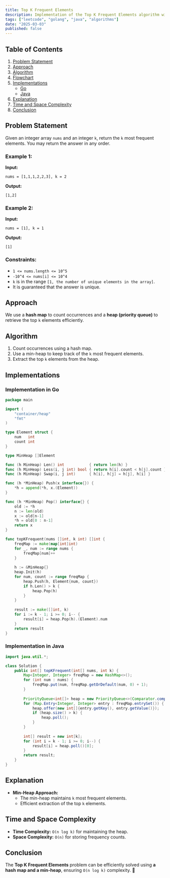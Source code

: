 ```yaml
---
title: Top K Frequent Elements
description: Implementation of the Top K Frequent Elements algorithm with Go and Java.
tags: ["leetcode", "golang", "java", "algorithms"]
date: "2025-03-03"
published: false
---
```


## Table of Contents

1. [Problem Statement](#problem-statement)
2. [Approach](#approach)
3. [Algorithm](#algorithm)
4. [Flowchart](#flowchart)
5. [Implementations](#implementations)
   - [Go](#implementation-in-go)
   - [Java](#implementation-in-java)
6. [Explanation](#explanation)
7. [Time and Space Complexity](#time-and-space-complexity)
8. [Conclusion](#conclusion)

## Problem Statement

Given an integer array `nums` and an integer `k`, return the `k` most frequent elements. You may return the answer in any order.

### Example 1:

**Input:**
```  
nums = [1,1,1,2,2,3], k = 2  
```
**Output:**
```  
[1,2]  
```

### Example 2:

**Input:**
```  
nums = [1], k = 1  
```
**Output:**
```  
[1]  
```

### Constraints:

- `1 <= nums.length <= 10^5`
- `-10^4 <= nums[i] <= 10^4`
- `k` is in the range `[1, the number of unique elements in the array]`.
- It is guaranteed that the answer is unique.

## Approach

We use a **hash map** to count occurrences and a **heap (priority queue)** to retrieve the top `k` elements efficiently.

## Algorithm

1. Count occurrences using a hash map.
2. Use a min-heap to keep track of the `k` most frequent elements.
3. Extract the top `k` elements from the heap.

## Implementations

### Implementation in Go

```go
package main

import (
    "container/heap"
    "fmt"
)

type Element struct {
    num   int
    count int
}

type MinHeap []Element

func (h MinHeap) Len() int           { return len(h) }
func (h MinHeap) Less(i, j int) bool { return h[i].count < h[j].count }
func (h MinHeap) Swap(i, j int)      { h[i], h[j] = h[j], h[i] }

func (h *MinHeap) Push(x interface{}) {
    *h = append(*h, x.(Element))
}

func (h *MinHeap) Pop() interface{} {
    old := *h
    n := len(old)
    x := old[n-1]
    *h = old[0 : n-1]
    return x
}

func topKFrequent(nums []int, k int) []int {
    freqMap := make(map[int]int)
    for _, num := range nums {
        freqMap[num]++
    }
    
    h := &MinHeap{}
    heap.Init(h)
    for num, count := range freqMap {
        heap.Push(h, Element{num, count})
        if h.Len() > k {
            heap.Pop(h)
        }
    }
    
    result := make([]int, k)
    for i := k - 1; i >= 0; i-- {
        result[i] = heap.Pop(h).(Element).num
    }
    return result
}
```

### Implementation in Java

```java
import java.util.*;

class Solution {
    public int[] topKFrequent(int[] nums, int k) {
        Map<Integer, Integer> freqMap = new HashMap<>();
        for (int num : nums) {
            freqMap.put(num, freqMap.getOrDefault(num, 0) + 1);
        }
        
        PriorityQueue<int[]> heap = new PriorityQueue<>(Comparator.comparingInt(a -> a[1]));
        for (Map.Entry<Integer, Integer> entry : freqMap.entrySet()) {
            heap.offer(new int[]{entry.getKey(), entry.getValue()});
            if (heap.size() > k) {
                heap.poll();
            }
        }
        
        int[] result = new int[k];
        for (int i = k - 1; i >= 0; i--) {
            result[i] = heap.poll()[0];
        }
        return result;
    }
}
```

## Explanation

- **Min-Heap Approach:**
  - The min-heap maintains `k` most frequent elements.
  - Efficient extraction of the top `k` elements.

## Time and Space Complexity

- **Time Complexity:** `O(n log k)` for maintaining the heap.
- **Space Complexity:** `O(n)` for storing frequency counts.

## Conclusion

The **Top K Frequent Elements** problem can be efficiently solved using **a hash map and a min-heap**, ensuring `O(n log k)` complexity. 🚀

